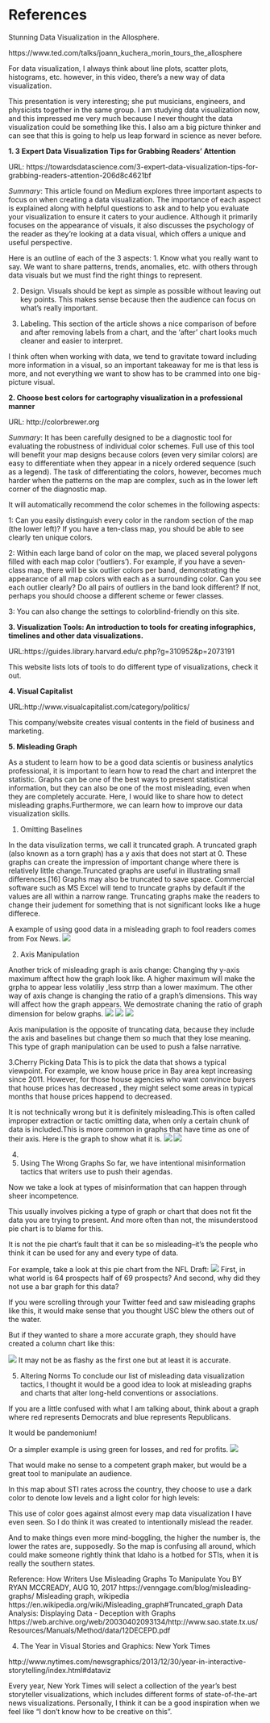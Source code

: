 # References {-}
Stunning Data Visualization in the Allosphere.

https://www.ted.com/talks/joann_kuchera_morin_tours_the_allosphere



For data visualization, I always think about line plots, scatter plots, histograms, etc. however, in this video, there’s a new way of data visualization.


This presentation is very interesting; she put musicians, engineers, and physicists together in the same group. I am studying data visualization now, and this impressed me very much because I never thought the data visualization could be something like this. I also am a big picture thinker and can see that this is going to help us leap forward in science as never before. 

**1. 3 Expert Data Visualization Tips for Grabbing Readers' Attention** 

URL: https://towardsdatascience.com/3-expert-data-visualization-tips-for-grabbing-readers-attention-206d8c4621bf

*Summary*: This article found on Medium explores three important aspects to focus on when creating a data visualization.  The importance of each aspect is explained along with helpful questions to ask and to help you evaluate your visualization to ensure it caters to your audience.  Although it primarily focuses on the appearance of visuals, it also discusses the psychology of the reader as they're looking at a data visual, which offers a unique and useful perspective.

Here is an outline of each of the 3 aspects:
1. Know what you really want to say.  We want to share patterns, trends, anomalies, etc. with others through data visuals but we must find the right things to represent.

2. Design.  Visuals should be kept as simple as possible without leaving out key points.  This makes sense because then the audience can focus on what's really important.

3. Labeling.  This section of the article shows a nice comparison of before and after removing labels from a chart, and the 'after' chart looks much cleaner and easier to interpret.

I think often when working with data, we tend to gravitate toward including more information in a visual, so an important takeaway for me is that less is more, and not everything we want to show has to be crammed into one big-picture visual.

**2. Choose best colors for cartography visualization in a professional manner**

URL: http://colorbrewer.org

*Summary*: It has been carefully designed to be a diagnostic tool for evaluating the robustness of individual color schemes. Full use of this tool will benefit your map designs because colors (even very similar colors) are easy to differentiate when they appear in a nicely ordered sequence (such as a legend). The task of differentiating the colors, however, becomes much harder when the patterns on the map are complex, such as in the lower left corner of the diagnostic map.

It will automatically recommend the color schemes in the following aspects:

1: Can you easily distinguish every color in the random section of the map (the lower left)? If you have a ten-class map, you should be able to see clearly ten unique colors.

2: Within each large band of color on the map, we placed several polygons filled with each map color (‘outliers’). For example, if you have a seven-class map, there will be six outlier colors per band, demonstrating the appearance of all map colors with each as a surrounding color. Can you see each outlier clearly? Do all pairs of outliers in the band look different? If not, perhaps you should choose a different scheme or fewer classes.

3: You can also change the settings to colorblind-friendly on this site.

**3. Visualization Tools: An introduction to tools for creating infographics, timelines and other data visualizations.**

URL:https://guides.library.harvard.edu/c.php?g=310952&p=2073191

This website lists lots of tools to do different type of visualizations, check it out.


**4. Visual Capitalist**

URL:http://www.visualcapitalist.com/category/politics/

This company/website creates visual contents in the field of business and marketing.

**5. Misleading Graph**

As a student to learn how to be a good data scientis or business analytics professional, it is important to learn how to read the chart and interpret the statistic. Graphs can be one of the best ways to present statistical information, but they can also be one of the most misleading, even when they are completely accurate. Here, I would like to share how to detect misleading graphs.Furthermore, we can learn how to improve our data visualization skills.

1. Omitting Baselines

In the data visulization terms, we call it truncated graph. A truncated graph (also known as a torn graph) has a y axis that does not start at 0. These graphs can create the impression of important change where there is relatively little change.Truncated graphs are useful in illustrating small differences.[16] Graphs may also be truncated to save space. Commercial software such as MS Excel will tend to truncate graphs by default if the values are all within a narrow range. Truncating graphs make the readers to change their judement for something that is not significant looks like a huge differece. 

 A example of using good data in a misleading graph to fool readers comes from Fox News.
![](images/1.png)

2. Axis Manipulation

Another trick of misleading graph is axis change: Changing thy y-axis maximum afftect how the graph look like. A higher maximum will make the grpha to appear less volatiliy ,less strrp than a lower maximum. The other way of axis change is changing the ratio of a graph's dimensions. This way will affect how the graph appears. We demostrate chaning the ratio of graph dimension for below graphs.
![](images/Line_graph1.svg.png)
![](images/175px-Line_graph1-3.svg.png)
![](images/200px-Line_graph1-4.svg.png)

Axis manipulation is the opposite of truncating data, because they include the axis and baselines but change them so much that they lose meaning. This type of graph manipulation can be used to push a false narrative.

3.Cherry Picking Data
This is to pick the data that shows a typical viewpoint. For example, we know house price in Bay area kept increasing since 2011. However, for those house agencies who want convince buyers that house prices has decreased , they might select some areas in typical months that house prices happend to decreased.  

It is not technically wrong but it is definitely misleading.This is often called improper extraction or tactic omitting data, when only a certain chunk of data is included.This is more common in graphs that have time as one of their axis. Here is the graph to show what it is.
![](images/Bad_graph_extraction.png)
![](images/Good_graph_extraction.png)

4.
4. Using The Wrong Graphs
So far, we have intentional misinformation tactics that writers use to push their agendas.

Now we take a look at types of misinformation that can happen through sheer incompetence.

This usually involves picking a type of graph or chart that does not fit the data you are trying to present. And more often than not, the misunderstood pie chart is to blame for this.

It is not the pie chart’s fault that it can be so misleading–it’s the people who think it can be used for any and every type of data.

For example, take a look at this pie chart from the NFL Draft:
![](images/4.misleading-graphs-17.png)
First, in what world is 64 prospects half of 69 prospects? And second, why did they not use a bar graph for this data?

If you were scrolling through your Twitter feed and saw misleading graphs like this, it would make sense that you thought USC blew the others out of the water.

But if they wanted to share a more accurate graph, they should have created a column chart like this:

![](images/4.misleading-graphs-18.png)
It may not be as flashy as the first one but at least it is accurate.

5. Altering Norms
To conclude our list of misleading data visualization tactics, I thought it would be a good idea to look at misleading graphs and charts that alter long-held conventions or associations.  

If you are a little confused with what I am talking about, think about a graph where red represents Democrats and blue represents Republicans.

It would be pandemonium!

Or a simpler example is using green for losses, and red for profits.
![](images/5.misleading-graphs-24.png)


That would make no sense to a competent graph maker, but would be a great tool to manipulate an audience.

In this map about STI rates across the country, they choose to use a dark color to denote low levels and a light color for high levels:

This use of color goes against almost every map data visualization I have even seen. So I do think it was created to intentionally mislead the reader.

And to make things even more mind-boggling, the higher the number is, the lower the rates are, supposedly. So the map is confusing all around, which could make someone rightly think that Idaho is a hotbed for STIs, when it is really the southern states.

Reference:
How Writers Use Misleading Graphs To Manipulate You BY RYAN MCCREADY, AUG 10, 2017
https://venngage.com/blog/misleading-graphs/
Misleading graph, wikipedia
https://en.wikipedia.org/wiki/Misleading_graph#Truncated_graph
Data Analysis: Displaying Data - Deception with Graphs
https://web.archive.org/web/20030402093134/http://www.sao.state.tx.us/Resources/Manuals/Method/data/12DECEPD.pdf



4. The Year in Visual Stories and Graphics: New York Times

http://www.nytimes.com/newsgraphics/2013/12/30/year-in-interactive-storytelling/index.html#dataviz

Every year, New York Times will select a collection of the year’s best storyteller visualizations, which includes different forms of state-of-the-art news visualizations. 
Personally, I think it can be a good inspiration when we feel like “I don’t know how to be creative on this”.

